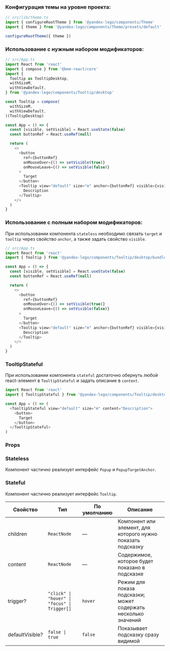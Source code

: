 
### Конфигурация темы на уровне проекта:

```ts
// src/lib/theme.ts
import { configureRootTheme } from '@yandex-lego/components/Theme'
import { theme } from '@yandex-lego/components/Theme/presets/default'

configureRootTheme({ theme })
```

### Использование с нужным набором модификаторов:

```ts
// src/App.ts
import React from 'react'
import { compose } from '@bem-react/core'
import {
  Tooltip as TooltipDesktop,
  withSizeM,
  withViewDefault,
} from '@yandex-lego/components/Tooltip/desktop'

const Tooltip = compose(
  withSizeM,
  withViewDefault,
)(TooltipDesktop)

const App = () => {
  const [visible, setVisible] = React.useState(false)
  const buttonRef = React.useRef(null)

  return (
    <>
      <button
        ref={buttonRef}
        onMouseOver={() => setVisible(true)}
        onMouseLeave={() => setVisible(false)}
      >
        Target
      </button>
      <Tooltip view="default" size="m" anchor={buttonRef} visible={visible}>
        Description
      </Tooltip>
    </>
  )
}
```

### Использование с полным набором модификаторов:

При использовании компонента `stateless` необходимо связать `target` и `tooltip` через свойство `anchor`, а также задать свойство `visible`.

```ts
// src/App.ts
import React from 'react'
import { Tooltip } from '@yandex-lego/components/Tooltip/desktop/bundle'

const App = () => {
  const [visible, setVisible] = React.useState(false)
  const buttonRef = React.useRef(null)

  return (
    <>
      <button
        ref={buttonRef}
        onMouseOver={() => setVisible(true)}
        onMouseLeave={() => setVisible(false)}
      >
        Target
      </button>
      <Tooltip view="default" size="m" anchor={buttonRef} visible={visible}>
        Description
      </Tooltip>
    </>
  )
}
```

### TooltipStateful

При использовании компонента `stateful` достаточно обернуть любой react-элемент в `TooltipStateful` и задать описание в `content`.

```ts
import React from 'react'
import { TooltipStateful } from '@yandex-lego/components/Tooltip/desktop/bundle'

const App = () => (
  <TooltipStateful view="default" size="m" content="Description">
    <button>
      Target
    </button>
  </TooltipStateful>
)
```

### Props

### Stateless

Компонент частично реализует интерфейс `Popup` и `PopupTargetAnchor`.

<PropsTable props={tooltipProps} />


### Stateful

Компонент частично реализует интерфейс `Tooltip`.

| Свойство        | Тип                                          | По умолчанию | Описание                                                        |
| --------------- | -------------------------------------------- | ------------ | --------------------------------------------------------------  |
| children        | `ReactNode`                                  | —            | Компонент или элемент, для которого нужно показать подсказку    |
| content         | `ReactNode`                                  | —            | Содержимое, которое будет показано в подсказке                  |
| trigger?        | `"click" \| "hover" \| "focus" \| Trigger[]` | `hover`      | Режим для показа подсказки; может содержать несколько значений  |
| defaultVisible? | `false \| true`                              | `false`      | Показывает подсказку сразу видимой                              |

